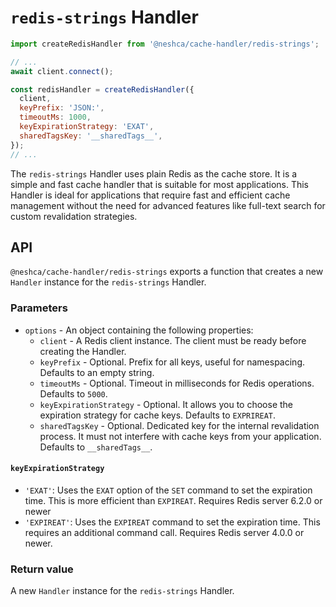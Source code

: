 # `redis-strings` Handler

```js
import createRedisHandler from '@neshca/cache-handler/redis-strings';

// ...
await client.connect();

const redisHandler = createRedisHandler({
  client,
  keyPrefix: 'JSON:',
  timeoutMs: 1000,
  keyExpirationStrategy: 'EXAT',
  sharedTagsKey: '__sharedTags__',
});
// ...
```

The `redis-strings` Handler uses plain Redis as the cache store. It is a simple and fast cache handler that is suitable for most applications. This Handler is ideal for applications that require fast and efficient cache management without the need for advanced features like full-text search for custom revalidation strategies.

## API

`@neshca/cache-handler/redis-strings` exports a function that creates a new `Handler` instance for the `redis-strings` Handler.

### Parameters

- `options` - An object containing the following properties:
  - `client` - A Redis client instance. The client must be ready before creating the Handler.
  - `keyPrefix` - Optional. Prefix for all keys, useful for namespacing. Defaults to an empty string.
  - `timeoutMs` - Optional. Timeout in milliseconds for Redis operations. Defaults to `5000`.
  - `keyExpirationStrategy` - Optional. It allows you to choose the expiration strategy for cache keys. Defaults to `EXPRIREAT`.
  - `sharedTagsKey` - Optional. Dedicated key for the internal revalidation process. It must not interfere with cache keys from your application. Defaults to `__sharedTags__`.

#### `keyExpirationStrategy`

- `'EXAT'`: Uses the `EXAT` option of the `SET` command to set the expiration time. This is more efficient than `EXPIREAT`. Requires Redis server 6.2.0 or newer
- `'EXPIREAT'`: Uses the `EXPIREAT` command to set the expiration time. This requires an additional command call. Requires Redis server 4.0.0 or newer.

### Return value

A new `Handler` instance for the `redis-strings` Handler.
